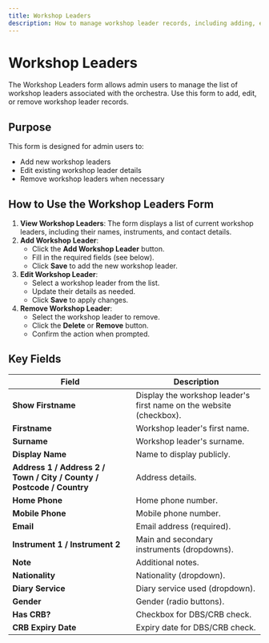 ```yaml
---
title: Workshop Leaders
description: How to manage workshop leader records, including adding, editing, and removing workshop leader entries.
---
```


# Workshop Leaders

The Workshop Leaders form allows admin users to manage the list of workshop leaders associated with the orchestra. Use this form to add, edit, or remove workshop leader records.

## Purpose
This form is designed for admin users to:
- Add new workshop leaders
- Edit existing workshop leader details
- Remove workshop leaders when necessary

## How to Use the Workshop Leaders Form

1. **View Workshop Leaders**: The form displays a list of current workshop leaders, including their names, instruments, and contact details.
2. **Add Workshop Leader**:
   - Click the **Add Workshop Leader** button.
   - Fill in the required fields (see below).
   - Click **Save** to add the new workshop leader.
3. **Edit Workshop Leader**:
   - Select a workshop leader from the list.
   - Update their details as needed.
   - Click **Save** to apply changes.
4. **Remove Workshop Leader**:
   - Select the workshop leader to remove.
   - Click the **Delete** or **Remove** button.
   - Confirm the action when prompted.

## Key Fields
| Field                | Description                                                                 |
|----------------------|-----------------------------------------------------------------------------|
| **Show Firstname**   | Display the workshop leader's first name on the website (checkbox).        |
| **Firstname**        | Workshop leader's first name.                                              |
| **Surname**          | Workshop leader's surname.                                                |
| **Display Name**     | Name to display publicly.                                                |
| **Address 1 / Address 2 / Town / City / County / Postcode / Country** | Address details. |
| **Home Phone**      | Home phone number.                                                       |
| **Mobile Phone**    | Mobile phone number.                                                     |
| **Email**           | Email address (required).                                                |
| **Instrument 1 / Instrument 2** | Main and secondary instruments (dropdowns).                   |
| **Note**            | Additional notes.                                                       |
| **Nationality**     | Nationality (dropdown).                                                  |
| **Diary Service**   | Diary service used (dropdown).                                          |
| **Gender**          | Gender (radio buttons).                                                |
| **Has CRB?**       | Checkbox for DBS/CRB check.                                           |
| **CRB Expiry Date** | Expiry date for DBS/CRB check.                                       |
